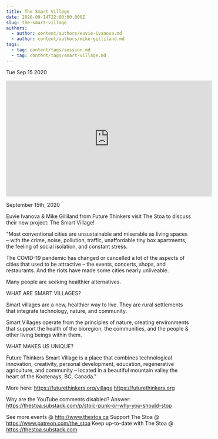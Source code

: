 ```yaml
---
title: The Smart Village
date: 2020-09-14T22:00:00.000Z
slug: the-smart-village
authors:
  - author: content/authors/euvie-ivanova.md
  - author: content/authors/mike-gilliland.md
tags:
  - tag: content/tags/session.md
  - tag: content/tags/smart-village.md
---
```






Tue Sep 15 2020

<iframe width="560" height="315" src="https://www.youtube.com/embed/_xdbuG49yfg" title="The Smart Village w/ Euvie Ivanova & Mike Gilliland" frameborder="0" allow="accelerometer; autoplay; clipboard-write; encrypted-media; gyroscope; picture-in-picture" allowfullscreen ></iframe>

September 15th, 2020

Euvie Ivanova & Mike Gilliland from Future Thinkers visit The Stoa to discuss their new project: The Smart Village!

"Most conventional cities are unsustainable and miserable as living spaces – with the crime, noise, pollution, traffic, unaffordable tiny box apartments, the feeling of social isolation, and constant stress.

The COVID-19 pandemic has changed or cancelled a lot of the aspects of cities that used to be attractive – the events, concerts, shops, and restaurants. And the riots have made some cities nearly unliveable.

Many people are seeking healthier alternatives.

WHAT ARE SMART VILLAGES?

Smart villages are a new, healthier way to live. They are rural settlements that integrate technology, nature, and community.

Smart Villages operate from the principles of nature, creating environments that support the health of the bioregion, the communities, and the people & other living beings within them.

WHAT MAKES US UNIQUE?

Future Thinkers Smart Village is a place that combines technological innovation, creativity, personal development, education, regenerative agriculture, and community – located in a beautiful mountain valley the heart of the Kootenays, BC, Canada."

More here: https://futurethinkers.org/village
https://futurethinkers.org

Why are the YouTube comments disabled? Answer: https://thestoa.substack.com/p/stoic-punk-or-why-you-should-stop

See more events @ http://www.thestoa.ca
Support The Stoa @ https://www.patreon.com/the_stoa
Keep up-to-date with The Stoa @ https://thestoa.substack.com


